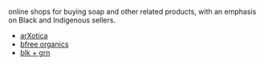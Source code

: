 
online shops for buying soap and other related products, with an emphasis on Black and Indigenous sellers.

- [arXotica](https://arxotica-inc.square.site/)
- [bfree organics](https://bfreeorganics.com/)
- [blk + grn](https://blkgrn.com/)
